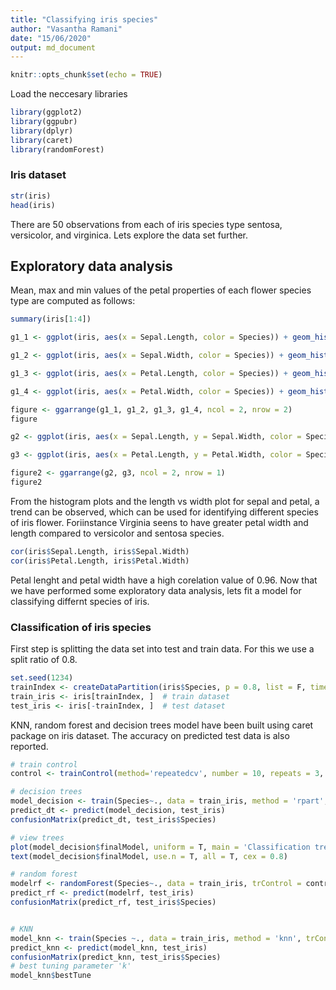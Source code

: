 ```yaml
---
title: "Classifying iris species"
author: "Vasantha Ramani"
date: "15/06/2020"
output: md_document
---
```


```r
knitr::opts_chunk$set(echo = TRUE)
```

Load the neccesary libraries
```r
library(ggplot2)
library(ggpubr)
library(dplyr)
library(caret)
library(randomForest)
```

### Iris dataset
```r
str(iris)
head(iris)
```

There are 50 observations from each of iris species type sentosa, versicolor, and virginica. Lets explore the data set further. 

## Exploratory data analysis
Mean, max and min values of the petal properties of each flower species type are computed as follows:
```r
summary(iris[1:4])
```


```r
g1_1 <- ggplot(iris, aes(x = Sepal.Length, color = Species)) + geom_histogram(fill = "white", alpha = 0.5, position = "identity")

g1_2 <- ggplot(iris, aes(x = Sepal.Width, color = Species)) + geom_histogram(fill = "white", alpha = 0.5, position = "identity")

g1_3 <- ggplot(iris, aes(x = Petal.Length, color = Species)) + geom_histogram(fill = "white", alpha = 0.5, position = "identity")

g1_4 <- ggplot(iris, aes(x = Petal.Width, color = Species)) + geom_histogram(fill = "white", alpha = 0.5, position = "identity")

figure <- ggarrange(g1_1, g1_2, g1_3, g1_4, ncol = 2, nrow = 2)
figure

g2 <- ggplot(iris, aes(x = Sepal.Length, y = Sepal.Width, color = Species)) + geom_point()

g3 <- ggplot(iris, aes(x = Petal.Length, y = Petal.Width, color = Species)) + geom_point()

figure2 <- ggarrange(g2, g3, ncol = 2, nrow = 1)
figure2
```

From the histogram plots and the length vs width plot for sepal and petal, a trend can be observed, which can be used for identifying different species of iris flower. Foriinstance Virginia seens to have greater petal width and length compared to versicolor and sentosa species. 

```r
cor(iris$Sepal.Length, iris$Sepal.Width)
cor(iris$Petal.Length, iris$Petal.Width)
```
Petal lenght and petal width have a high corelation value of 0.96. Now that we have performed some exploratory data analysis, lets fit a model for classifying differnt species of iris. 

### Classification of iris species
First step is splitting the data set into test and train data. For this we use a split ratio of 0.8. 
```r
set.seed(1234)
trainIndex <- createDataPartition(iris$Species, p = 0.8, list = F, times = 1)
train_iris <- iris[trainIndex, ]  # train dataset
test_iris <- iris[-trainIndex, ]  # test dataset
```


KNN, random forest and decision trees model have been built using caret package on iris dataset. The accuracy on predicted test data is also reported. 
```r
# train control
control <- trainControl(method='repeatedcv', number = 10, repeats = 3, search = 'grid')

# decision trees
model_decision <- train(Species~., data = train_iris, method = 'rpart', trControl = control)
predict_dt <- predict(model_decision, test_iris)
confusionMatrix(predict_dt, test_iris$Species)

# view trees
plot(model_decision$finalModel, uniform = T, main = 'Classification tree')
text(model_decision$finalModel, use.n = T, all = T, cex = 0.8)

# random forest
modelrf <- randomForest(Species~., data = train_iris, trControl = control)
predict_rf <- predict(modelrf, test_iris)
confusionMatrix(predict_rf, test_iris$Species)


# KNN
model_knn <- train(Species ~., data = train_iris, method = 'knn', trControl = control)
predict_knn <- predict(model_knn, test_iris)
confusionMatrix(predict_knn, test_iris$Species)
# best tuning parameter 'k'
model_knn$bestTune
```
